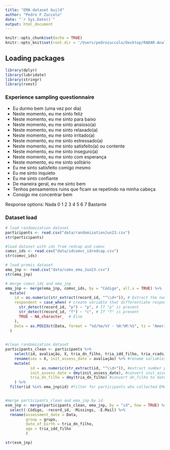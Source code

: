 ```yaml
---
title: "EMA dataset build"
author: "Pedro F Zuccolo"
date: "`r Sys.Date()`"
output: html_document
---
```


```r
knitr::opts_chunk$set(echo = TRUE)
knitr::opts_knit$set(root.dir = '/Users/pedrozuccolo/Desktop/RADAR-Analyses/JNP/ema')
```

## Loading packages
```r
library(dplyr)
library(lubridate)
library(stringr)
library(rvest)
```

### Experience sampling questionnaire
* Eu durmo bem (uma vez por dia)
* Neste momento, eu me sinto feliz 
* Neste momento, eu me sinto para baixo
* Neste momento, eu me sinto ansioso(a)
* Neste momento, eu me sinto relaxado(a)
* Neste momento, eu me sinto irritado(a)
* Neste momento, eu me sinto estressado(a)
* Neste momento, eu me sinto satisfeito(a) ou contente
* Neste momento, eu me sinto inseguro(a)
* Neste momento, eu me sinto com esperança
* Neste momento, eu me sinto solitário
* Eu me sinto satisfeito comigo mesmo
* Eu me sinto inquieto
* Eu me sinto confiante
* De maneira geral, eu me sinto bem
* Tenhos pensamentos ruins que ficam se repetindo na minha cabeça
* Consigo me concentrar bem

Response options:
Nada 0 1 2 3 4 5 6 7 Bastante

### Dataset load

```r
# load randomization dataset
participants <- read.csv("data/randomizationJun23.csv")
str(participants)

#load dataset with ids from redcap and comvc
comvc_ids <- read.csv("data/idcomvc_idredcap.csv")
str(comvc_ids)

# load promis dataset
ema_jnp <- read.csv("data/comv_ema_Jun23.csv")
str(ema_jnp)
```

```r

# merge comvc_ids and ema_jnp
ema_jnp <- merge(ema_jnp, comvc_ids, by = "Código", all.x = TRUE) %>%
  mutate(
    id = as.numeric(str_extract(record_id, "^\\d+")), # Extract the number part of id and make it a number
    respondent = case_when( # create variable that differentiate responses from parents and children/adolescents
      str_detect(record_id, "p") ~ "p", # If "p" is present
      str_detect(record_id, "f") ~ "c", # If "f" is present
      TRUE ~ NA_character_  # Else
    ),
    Data = as.POSIXct(Data, format = "%d/%m/%Y - %H:%M:%S", tz = "America/Sao_Paulo")
  )
  

#clean randomization dataset
participants_clean <- participants %>%
    select(id, avaliação, X, tria_dn_filho, tria_idd_filho, tria_rcads_total_tscore, grupo) %>% # select important variables
    rename(sex = X, init_assess_date = avaliação) %>% #rename variables
    mutate(
           id = as.numeric(str_extract(id, "^\\d+")), #extract number part from id and make it numeric
           init_assess_date = dmy(init_assess_date), #convert init_assess_date to datetime
           tria_dn_filho = dmy(tria_dn_filho) #convert dn_filho to datetime
    ) %>%
  filter(id %in% ema_jnp$id) #filter for participants who collected EMA data


#merge participants_clean and ema_jnp by id
esm_jnp <- merge(participants_clean, ema_jnp, by = "id", how = TRUE) %>%
  select(-Código, -record_id, -Missings, -E.Mail) %>%
  rename(assessment_date = Data, 
         group = grupo, 
         date_of_birth = tria_dn_filho, 
         age = tria_idd_filho
         ) 

str(esm_jnp)
```
